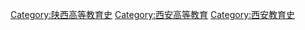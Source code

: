 [[Category:陕西高等教育史|Category:陕西高等教育史]]
[[Category:西安高等教育|Category:西安高等教育]]
[[Category:西安教育史|Category:西安教育史]]